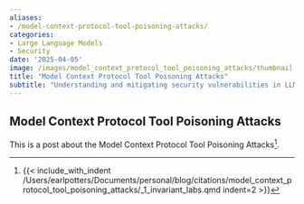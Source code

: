 ```yaml
---
aliases:
- /model-context-protocol-tool-poisoning-attacks/
categories:
- Large Language Models
- Security
date: '2025-04-05'
image: /images/model_context_protocol_tool_poisoning_attacks/thumbnail.png
title: "Model Context Protocol Tool Poisoning Attacks"
subtitle: "Understanding and mitigating security vulnerabilities in LLM tool use"
---
```


## Model Context Protocol Tool Poisoning Attacks

This is a post about the Model Context Protocol Tool Poisoning Attacks[^1]. 





[^1]: 
    {{< include_with_indent /Users/earlpotters/Documents/personal/blog/citations/model_context_protocol_tool_poisoning_attacks/_1_invariant_labs.qmd indent=2 >}}

